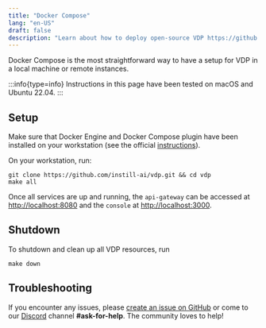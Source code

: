 ```yaml
---
title: "Docker Compose"
lang: "en-US"
draft: false
description: "Learn about how to deploy open-source VDP https://github.com/instill-ai/vdp using Docker Compose"
---
```


Docker Compose is the most straightforward way to have a setup for VDP in a local machine or remote instances.

:::info{type=info}
Instructions in this page have been tested on macOS and Ubuntu 22.04.
:::

## Setup

Make sure that Docker Engine and Docker Compose plugin have been installed on your workstation (see the official [instructions](https://docs.docker.com/compose/install)).

On your workstation, run:

```shellscript
git clone https://github.com/instill-ai/vdp.git && cd vdp
make all
```

Once all services are up and running, the `api-gateway` can be accessed at [http://localhost:8080](http://localhost:8080)
and the `console` at [http://localhost:3000](http://localhost:3000).

## Shutdown

To shutdown and clean up all VDP resources, run

```shellscript
make down
```

## Troubleshooting

If you encounter any issues, please [create an issue on GitHub](https://github.com/instill-ai/vdp/issues)
or come to our [Discord](https://discord.gg/sevxWsqpGh) channel **#ask-for-help**. The community loves to help!
